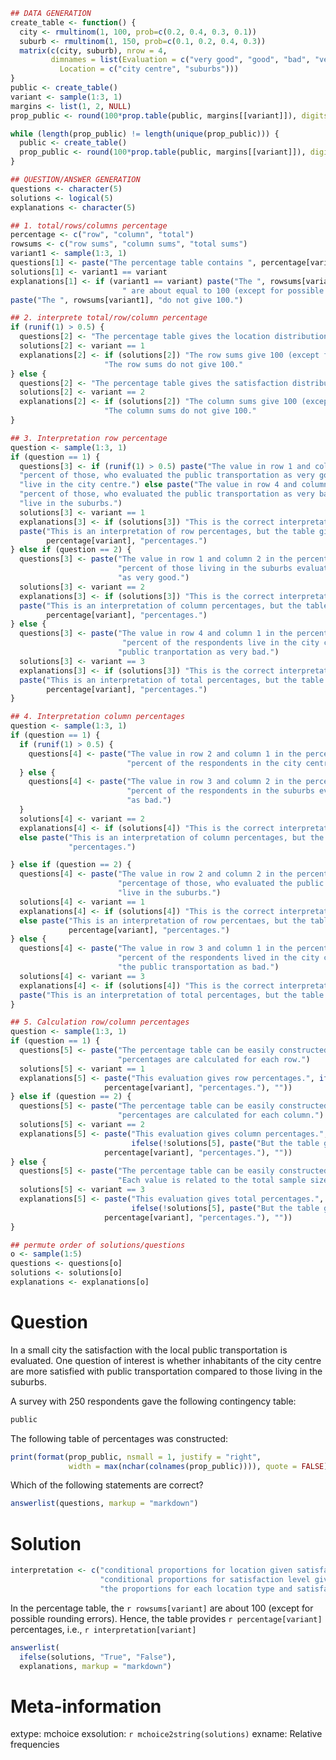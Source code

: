 ```r
## DATA GENERATION
create_table <- function() {
  city <- rmultinom(1, 100, prob=c(0.2, 0.4, 0.3, 0.1))
  suburb <- rmultinom(1, 150, prob=c(0.1, 0.2, 0.4, 0.3))
  matrix(c(city, suburb), nrow = 4,
         dimnames = list(Evaluation = c("very good", "good", "bad", "very bad"),
           Location = c("city centre", "suburbs")))
}
public <- create_table()
variant <- sample(1:3, 1)
margins <- list(1, 2, NULL)
prop_public <- round(100*prop.table(public, margins[[variant]]), digits = 1) 

while (length(prop_public) != length(unique(prop_public))) {
  public <- create_table()
  prop_public <- round(100*prop.table(public, margins[[variant]]), digits = 1) 
}

## QUESTION/ANSWER GENERATION
questions <- character(5)
solutions <- logical(5)
explanations <- character(5)

## 1. total/rows/columns percentage
percentage <- c("row", "column", "total")
rowsums <- c("row sums", "column sums", "total sums")
variant1 <- sample(1:3, 1)
questions[1] <- paste("The percentage table contains ", percentage[variant1], "percentages.")
solutions[1] <- variant1 == variant
explanations[1] <- if (variant1 == variant) paste("The ", rowsums[variant1], 
                         " are about equal to 100 (except for possible rounding errors).") else 
paste("The ", rowsums[variant1], "do not give 100.")

## 2. interprete total/row/column percentage
if (runif(1) > 0.5) {
  questions[2] <- "The percentage table gives the location distribution for each level of satisfaction."
  solutions[2] <- variant == 1
  explanations[2] <- if (solutions[2]) "The row sums give 100 (except for possible rounding errors)." else 
                     "The row sums do not give 100."
} else {
  questions[2] <- "The percentage table gives the satisfaction distribution for each location type."
  solutions[2] <- variant == 2
  explanations[2] <- if (solutions[2]) "The column sums give 100 (except for possible rounding errors)." else 
                     "The column sums do not give 100."
}

## 3. Interpretation row percentage
question <- sample(1:3, 1)
if (question == 1) {
  questions[3] <- if (runif(1) > 0.5) paste("The value in row 1 and column 1 in the percentage table indicates:", prop_public[1,1], 
  "percent of those, who evaluated the public transportation as very good,",
  "live in the city centre.") else paste("The value in row 4 and column 2 in the percentage table indicates:", prop_public[4,2], 
  "percent of those, who evaluated the public transportation as very bad,",
  "live in the suburbs.")
  solutions[3] <- variant == 1
  explanations[3] <- if (solutions[3]) "This is the correct interpretation of row percentages." else 
  paste("This is an interpretation of row percentages, but the table gives ", 
        percentage[variant], "percentages.")
} else if (question == 2) {
  questions[3] <- paste("The value in row 1 and column 2 in the percentage table indicates:", prop_public[1,2], 
                        "percent of those living in the suburbs evaluated the public transportation ",
                        "as very good.")
  solutions[3] <- variant == 2
  explanations[3] <- if (solutions[3]) "This is the correct interpretation of column percentages." else 
  paste("This is an interpretation of column percentages, but the table gives ",  
        percentage[variant], "percentages.")
} else {
  questions[3] <- paste("The value in row 4 and column 1 in the percentage table indicates:", prop_public[4,1], 
                         "percent of the respondents live in the city center and evaluated the ",
                        "public tranportation as very bad.")
  solutions[3] <- variant == 3
  explanations[3] <- if (solutions[3]) "This is the correct interpretation of total percentages." else 
  paste("This is an interpretation of total percentages, but the table gives ", 
        percentage[variant], "percentages.")
} 

## 4. Interpretation column percentages
question <- sample(1:3, 1)
if (question == 1) {
  if (runif(1) > 0.5) {
    questions[4] <- paste("The value in row 2 and column 1 in the percentage table indicates:", prop_public[2,1], 
                          "percent of the respondents in the city centre evaluated the public transportation as good.")
  } else {
    questions[4] <- paste("The value in row 3 and column 2 in the percentage table indicates:", prop_public[3,2], 
                          "percent of the respondents in the suburbs evaluated the public transportation ",
                          "as bad.")
  } 
  solutions[4] <- variant == 2
  explanations[4] <- if (solutions[4]) "This is the correct interpretation of column percentages." 
  else paste("This is an interpretation of column percentages, but the table gives ", percentage[variant], 
             "percentages.")

} else if (question == 2) {
  questions[4] <- paste("The value in row 2 and column 2 in the percentage table indicates:", prop_public[2,2], 
                        "percentage of those, who evaluated the public transportation as good",
                        "live in the suburbs.")
  solutions[4] <- variant == 1
  explanations[4] <- if (solutions[4]) "This is the correct interpretation of row percentages."
  else paste("This is an interpretation of row percentaes, but the table gives ", 
             percentage[variant], "percentages.")
} else {
  questions[4] <- paste("The value in row 3 and column 1 in the percentage table indicates:", prop_public[3,1], 
                        "percent of the respondents lived in the city centre and evaluated",
                        "the public transportation as bad.")
  solutions[4] <- variant == 3
  explanations[4] <- if (solutions[4]) "This is the correct interpretation of total percentages." else 
  paste("This is an interpretation of total percentages, but the table gives ", percentage[variant], "percentages.")
} 

## 5. Calculation row/column percentages
question <- sample(1:3, 1)
if (question == 1) {
  questions[5] <- paste("The percentage table can be easily constructed from the original contingency table:",
                        "percentages are calculated for each row.")
  solutions[5] <- variant == 1
  explanations[5] <- paste("This evaluation gives row percentages.", ifelse(!solutions[5], paste("But the table gives ", 
                     percentage[variant], "percentages."), ""))
} else if (question == 2) {
  questions[5] <- paste("The percentage table can be easily constructed from the original contingency table:",
                        "percentages are calculated for each column.")
  solutions[5] <- variant == 2
  explanations[5] <- paste("This evaluation gives column percentages.", 
                           ifelse(!solutions[5], paste("But the table gives ", 
                     percentage[variant], "percentages."), ""))
} else {
  questions[5] <- paste("The percentage table can be easily constructed from the original contingency table:",
                        "Each value is related to the total sample size.")
  solutions[5] <- variant == 3
  explanations[5] <- paste("This evaluation gives total percentages.", 
                           ifelse(!solutions[5], paste("But the table gives ", 
                     percentage[variant], "percentages."), ""))
} 

## permute order of solutions/questions
o <- sample(1:5)
questions <- questions[o]
solutions <- solutions[o]
explanations <- explanations[o]
```

Question
========

In a small city the satisfaction with the local public
transportation is evaluated. One question of interest is whether
inhabitants of the city centre are more satisfied with public
transportation compared to those living in the suburbs.

A survey with 250 respondents gave the following contingency table:

```r
public
```

The following table of percentages was constructed:

```r
print(format(prop_public, nsmall = 1, justify = "right", 
             width = max(nchar(colnames(prop_public)))), quote = FALSE)
```

Which of the following statements are correct?

```r
answerlist(questions, markup = "markdown")
```


Solution
========

```r
interpretation <- c("conditional proportions for location given satisfaction level.",
                    "conditional proportions for satisfaction level given location type.",
                    "the proportions for each location type and satisfaction level.")
```

In the percentage table, the `r rowsums[variant]` are about 100
(except for possible rounding errors). Hence, the table provides
`r percentage[variant]` percentages, i.e.,
`r interpretation[variant]`

```r
answerlist(
  ifelse(solutions, "True", "False"),
  explanations, markup = "markdown")
```

Meta-information
================
extype: mchoice
exsolution: `r mchoice2string(solutions)`
exname: Relative frequencies
